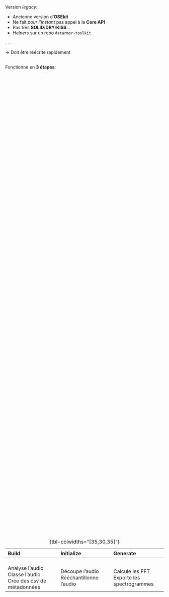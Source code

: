 ##

Version *legacy*:

- Ancienne version d'**OSEkit**
- Ne fait *pour l'instant* pas appel à la **Core API**
- Pas très **SOLID**/**DRY**/**KISS**...
- *Helpers* sur un repo `datarmor-toolkit`

. . .

=> Doit être réécrite rapidement

##

Fonctionne en **3 étapes**:

::: {.small-table style="display: flex; justify-content: center; align-items: center; height: 80%;"}
|**Build**|**Initialize**|**Generate**|
|:---|:---|:---|
|<br>[Analyse]{.primary} l'[audio]{.secondary}<br>[Classe]{.primary} l'[audio]{.secondary}<br>[Crée des csv]{.primary} de [métadonnées]{.secondary}|<br>[Découpe]{.primary} l'[audio]{.secondary}<br>[Rééchantillonne]{.primary} l'[audio]{.secondary}|<br>[Calcule]{.primary} les [FFT]{.secondary}<br>[Exporte]{.primary} les [spectrogrammes]{.secondary}|

: {tbl-colwidths="[35,30,35]"}
:::